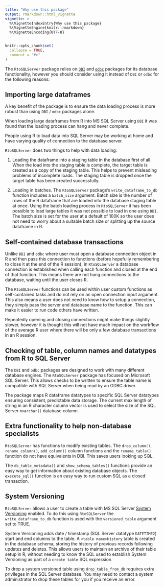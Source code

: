 ```yaml
---
title: "Why use this package"
output: rmarkdown::html_vignette
vignette: >
  %\VignetteIndexEntry{Why use this package}
  %\VignetteEngine{knitr::rmarkdown}
  %\VignetteEncoding{UTF-8}
---
```


```r
knitr::opts_chunk$set(
  collapse = TRUE,
  comment = "#>"
)
```
The `RtoSQLServer` package relies on [`DBI`](https://dbi.r-dbi.org/) and [`odbc`](https://github.com/r-dbi/odbc) packages for its database functionality, however you should consider using it instead of `DBI` or `odbc` for the following reasons:

## Importing large dataframes
A key benefit of the package is to ensure the data loading process is more robust than using `DBI` / `odbc` packages alone.  

When loading large dataframes from R into MS SQL Server using `DBI` it was found that the loading process can hang and never complete.   

People using R to load data into SQL Server may be working at home and have varying quality of connection to the database server.

`RtoSQLServer` does two things to help with data loading:

1. Loading the dataframe into a staging table in the database first of all. When the load into the staging table is complete, the target table is created as a copy of the staging table. This helps to prevent misleading problems of incomplete loads. The staging table is dropped once the target table has been created successfully.

2. Loading in batches. The `RtoSQLServer` package's `write_dataframe_to_db` function includes a `batch_size` argument. Batch size is the number of rows of the R dataframe that are loaded into the database staging table at once. Using the batch loading process in `RtoSQLServer` it has been possible to load large tables it was not possible to load in one using `DBI`. The batch size is set for the user at a default of 100K so the user does not need to worry about a suitable batch size or splitting up the source dataframe in R.

## Self-contained database transactions 

Unlike `DBI` and `odbc` where user must open a database connection object in R and then pass this connection to functions (before hopefully remembering to close it at the end of the R session), in `RtoSQLServer` a database connection is established when calling each function and closed at the end of that function. This means there are not hung connections to the database, waiting until the user closes R.  

The `RtoSQLServer` functions can be used within user custom functions as self-contained tasks and do not rely on an open connection input argument. This also means a user does not need to know how to setup a connection, they simply pass the server and database name to the function. This can make it easier to run code others have written. 

Repeatedly opening and closing connections might make things slightly slower, however it is thought this will not have much impact on the workflow of the average R user where there will be only a few database transactions in an R session.  

## Checking of table, column names and datatypes from R to SQL Server

The `DBI` and `odbc` packages are designed to work with many different database engines. The `RtoSQLServer` package has focused on Microsoft SQL Server. This allows checks to be written to ensure the table name is compatible with SQL Server when being read by an ODBC driver. 

The package maps R dataframe datatypes to specific SQL Server datatypes ensuring consistent, predictable data storage. The current max length of string in an R character column vector is used to select the size of the SQL Server `nvarchar()` database column.

## Extra functionality to help non-database specialists
`RtoSQLServer` has functions to modify existing tables. The `drop_column()`, `rename_column()`, `add_column()` column functions and the `rename_table()` function do not have equivalents in DBI. This saves users looking up SQL.

The `db_table_metadata()` and `show_schema_tables()` functions provide an easy way to get information about existing database objects. The `execute_sql()` function is an easy way to run custom SQL as a closed transaction.

## System Versioning
`RtoSQLServer` allows a user to create a table with MS SQL Server  [System Versioning](https://docs.microsoft.com/en-us/sql/relational-databases/tables/creating-a-system-versioned-temporal-table?view=sql-server-ver15) enabled. To do this using `RtoSQLServer` the `write_dataframe_to_db` function is used with the `versioned_table` argument set to TRUE.   

System Versioning adds date / timestamp (SQL Server datatype `DATETIME2`) start and end columns to the table. A `<table name>History` table is created in the database schema, storing the history of previous records following updates and deletes. This allows users to maintain an archive of their table setup in R, without needing to know the SQL used to establish System Versioning as part of a `create table` SQL expression.

To drop a system versioned table using `drop_table_from_db` requires extra privileges in the SQL Server database. You may need to contact a system administrator to drop these tables for you if you receive an error.
